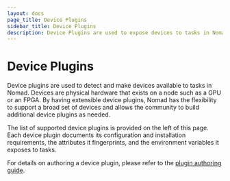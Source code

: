 ```yaml
---
layout: docs
page_title: Device Plugins
sidebar_title: Device Plugins
description: Device Plugins are used to expose devices to tasks in Nomad.
---
```


# Device Plugins

Device plugins are used to detect and make devices available to tasks in Nomad.
Devices are physical hardware that exists on a node such as a GPU or an FPGA. By
having extensible device plugins, Nomad has the flexibility to support a broad
set of devices and allows the community to build additional device plugins as
needed.

The list of supported device plugins is provided on the left of this page.
Each device plugin documents its configuration and installation requirements,
the attributes it fingerprints, and the environment variables it exposes to
tasks.

For details on authoring a device plugin, please refer to the [plugin authoring
guide][plugin_guide].

[plugin_guide]: /docs/internals/plugins
